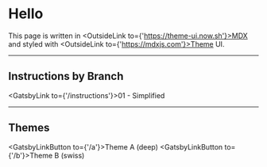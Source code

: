

# Hello

This page is written in <OutsideLink to={'https://theme-ui.now.sh'}>MDX</OutsideLink> and styled with <OutsideLink to={'https://mdxjs.com'}>Theme UI</OutsideLink>.

-----------------

## Instructions by Branch


<GatsbyLink to={'/instructions'}>01 - Simplified</GatsbyLink>

-----------------

## Themes

<GatsbyLinkButton to={'/a'}>Theme A (deep)</GatsbyLinkButton>
<GatsbyLinkButton to={'/b'}>Theme B (swiss)</GatsbyLinkButton>
